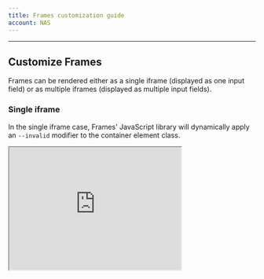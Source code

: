 ```yaml
---
title: Frames customization guide
account: NAS
---
```


---

## Customize Frames

Frames can be rendered either as a single iframe (displayed as one input field) or as multiple iframes (displayed as multiple input fields).

### Single iframe

In the single iframe case, Frames' JavaScript library will dynamically apply an `--invalid` modifier to the container element class.

<Box horizontal="sm" align="center">
  <Iframe
    src="https://assets.checkout.com/docs/examples/1liner-new/index.html"
    height="250"
    width="350"
  />
</Box>

<Box horizontal="sm" align="center">
  <ButtonLink href="https://assets.checkout.com/docs/examples/1liner-new/index.html">
    Download sample files (.zip)
  </ButtonLink>
</Box>

### Multiple iframes

In the multiple iframes case, Frames' JavaScript library will dynamically apply an `--invalid` modifier to **each** container element class.

Your checkout page can contain CSS declarations for styling the containers, such as to change the border color. For example, you can use the `--invalid` modifier to render a red border if an `invalid` card number is entered.

The default approach is to hide the borders of input fields within the iframe input fields and style them within the checkout page as explained above, however, custom styling can be passed into Frames at initialization as shown below. This includes `base`, `invalid`, and `placeholder` styling options.

<Box horizontal="sm" align="center">
  <Iframe
    src="https://assets.checkout.com/docs/examples/wireframe-new/index.html"
    height="375"
    width="350"
  />
</Box>

<Box horizontal="sm" align="center">
  <ButtonLink href="https://assets.checkout.com/docs/downloads/multi_iframes_new.zip">
    Download sample files (.zip)
  </ButtonLink>
</Box>

---

## Localization

Make your customers feel at home by using our localization settings to change the language of your payment form. Use one of our pre-defined languages or create your own.

### Pre-defined localization

If the language you would like to use appears in our pre-defined list, then just set the localization parameter, for example `localization: 'FR-FR'`.

The pre-defined languages are:

- English = EN-GB
- Dutch = NL-NL
- French = FR-FR
- German = DE-DE
- Italian = IT-IT
- Korean = KO-KR
- Spanish = ES-ES

### Custom placeholders

Placeholders are defined by the selected localization. For further customization, you can pass an object to `localization`.

```javascript
Frames.init({
  publicKey: 'pk_test_6ff46046-30af-41d9-bf58-929022d2cd14',
  localization: {
    cardNumberPlaceholder: 'Card number',
    expiryMonthPlaceholder: 'MM',
    expiryYearPlaceholder: 'YY',
    cvvPlaceholder: 'CVV',
  },
});
```

### Custom CSS

If you want to override the default style of Frames and customize the input element's CSS, pass a style object to the `init` method.

<TipBox variant="info">

Each specified rule name must be in camel case. For example, `fontSize` not `font-size`.

</TipBox>

The table below lists all the available options.

<Table>
<TableHead headers={['Property name', 'Description']} />
<TableBody>
<TableRow>
<TableCell>

`base`

</TableCell>
<TableCell>

The default style.

</TableCell>
</TableRow>
<TableRow>
<TableCell>

`hover`

</TableCell>
<TableCell>

Rules applied when the element is hovered over.

</TableCell>
</TableRow>
<TableRow>
<TableCell>

`focus`

</TableCell>
<TableCell>

Rules applied when the element is focused.

</TableCell>
</TableRow>
<TableRow>
<TableCell>

`valid`

</TableCell>
<TableCell>

Rules applied when the element is valid.

</TableCell>
</TableRow>
<TableRow>
<TableCell>

`invalid`

</TableCell>
<TableCell>

Rules applied when the element is invalid.

</TableCell>
</TableRow>
<TableRow>
<TableCell>

`placeholder`

</TableCell>
<TableCell>

Accepts an object with `base` and `focus`.

</TableCell>
</TableRow>
</TableBody>
</Table>

We accept the majority of CSS rules (in camel case format), and the generated class names follow the [BEM naming convention](http://getbem.com/naming/).

For example, an instance of Frames initialized with these values:

```javascript
Frames.init({
  publicKey: 'YOUR-API-KEY',
  style: {
    base: {
      color: 'black',
      fontSize: '18px',
    },
    autofill: {
      backgroundColor: 'yellow',
    },
    hover: {
      color: 'blue',
    },
    focus: {
      color: 'blue',
    },
    valid: {
      color: 'green',
    },
    invalid: {
      color: 'red',
    },
    placeholder: {
      base: {
        color: 'gray',
      },
      focus: {
        border: 'solid 1px blue',
      },
    },
  },
});
```

Produces the following CSS rules:

```json
.card-number {color: black;font-size: 18px;}
.card-number:-webkit-autofill {background-color: yellow;}
.card-number--autofilled {background-color: yellow;}
.card-number--hover {color: blue;}
.card-number--focus {color: blue;}
.card-number--valid {color: green;}
.card-number--invalid {color: red;}
input.card-number::-webkit-input-placeholder {color: gray;}
input.card-number::-moz-placeholder {color: gray;}
input.card-number:-ms-input-placeholder {color: gray;}
input.card-number--focus::-webkit-input-placeholder {border: solid 1px blue;}
input.card-number--focus::-moz-placeholder {border: solid 1px blue;}
input.card-number--focus:-ms-input-placeholder {border: solid 1px blue;}

.expiry-date {color: black;font-size: 18px;}
.expiry-date:-webkit-autofill {background-color: yellow;}
.expiry-date--autofilled {background-color: yellow;}
.expiry-date--hover {color: blue;}
.expiry-date--focus {color: blue;}
.expiry-date--valid {color: green;}
.expiry-date--invalid {color: red;}
input.expiry-date::-webkit-input-placeholder {color: gray;}
input.expiry-date::-moz-placeholder {color: gray;}
input.expiry-date:-ms-input-placeholder {color: gray;}
input.expiry-date--focus::-webkit-input-placeholder {border: solid 1px blue;}
input.expiry-date--focus::-moz-placeholder {border: solid 1px blue;}
input.expiry-date--focus:-ms-input-placeholder {border: solid 1px blue;}

.cvv {color: black;font-size: 18px;}
.cvv:-webkit-autofill {background-color: yellow;}
.cvv--autofilled {background-color: yellow;}
.cvv--hover {color: blue;}
.cvv--focus {color: blue;}
.cvv--valid {color: green;}
.cvv--invalid {color: red;}
input.cvv::-webkit-input-placeholder {color: gray;}
input.cvv::-moz-placeholder {color: gray;}
input.cvv:-ms-input-placeholder {color: gray;}
input.cvv--focus::-webkit-input-placeholder {border: solid 1px blue;}
input.cvv--focus::-moz-placeholder {border: solid 1px blue;}
input.cvv--focus:-ms-input-placeholder {border: solid 1px blue;}
```
